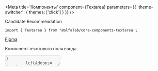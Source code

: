 

<Meta
    title='Компоненты'
    component={Textarea}
    parameters={{ 'theme-switcher': { themes: ['click'] } }}
/>

<Title>
    Textarea ({name}@{version})
</Title>

<Status>
  Candidate Recommendation
</Status>

```tsx
import { Textarea } from '@alfalab/core-components-textarea';
```

<Design>
    <a href='https://www.figma.com/file/hqSP3L6qu8UcL3sf18Su1M/Web-Components?node-id=49%3A0'>
        Figma
    </a>
</Design>

Компонент текстового поля ввода.

<Story name='Textarea'>
    <Textarea
        autosize={boolean('autosize', true)}
        block={boolean('block', false)}
        size={select('size', ['s', 'm', 'l'], 's')}
        disabled={boolean('disabled', false)}
        placeholder={text('placeholder', '')}
        resize={select('resize', ['none', 'vertical'], 'none')}
        minRows={number('minRows', undefined)}
        maxRows={number('maxRows', undefined)}
        maxHeight={number('maxHeight', undefined)}
        label={text('label', '')}
        hint={text('hint', '')}
        error={text('error', '')}
        rightAddons={boolean('rightAddons', false) && !text('error') && <Icon />}
        leftAddons={boolean('leftAddons', false) && <Icon />}
        bottomAddons={boolean('bottomAddons', false) && <span>bottom text</span>}
    />
</Story>

<Props of={Textarea} />

